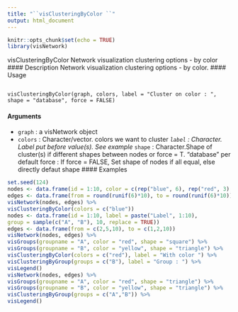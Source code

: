 ```yaml
---
title: "``visClusteringByColor ``"
output: html_document
---
```

```r
knitr::opts_chunk$set(echo = TRUE)
library(visNetwork)
```
visClusteringByColor Network visualization clustering options - by color
#### Description
Network visualization clustering options - by color.
#### Usage
<pre><code>
visClusteringByColor(graph, colors, label = "Cluster on color : ",
shape = "database", force = FALSE)
</code></pre>
#### Arguments
* ``graph`` : a visNetwork object
* ``colors`` : Character/vector. colors we want to cluster
*``label`` : Character. Label put before value(s). See example
*``shape`` : Character.Shape of cluster(s) if different shapes between nodes or force = T. "database" per default
force : If force = FALSE, Set shape of nodes if all equal, else directly defaut shape
#### Examples
```r
set.seed(124)
nodes <- data.frame(id = 1:10, color = c(rep("blue", 6), rep("red", 3), rep("green", 1)))
edges <- data.frame(from = round(runif(6)*10), to = round(runif(6)*10))
visNetwork(nodes, edges) %>%
visClusteringByColor(colors = c("blue"))
nodes <- data.frame(id = 1:10, label = paste("Label", 1:10),
group = sample(c("A", "B"), 10, replace = TRUE))
edges <- data.frame(from = c(2,5,10), to = c(1,2,10))
visNetwork(nodes, edges) %>%
visGroups(groupname = "A", color = "red", shape = "square") %>%
visGroups(groupname = "B", color = "yellow", shape = "triangle") %>%
visClusteringByColor(colors = c("red"), label = "With color ") %>%
visClusteringByGroup(groups = c("B"), label = "Group : ") %>%
visLegend()
visNetwork(nodes, edges) %>%
visGroups(groupname = "A", color = "red", shape = "triangle") %>%
visGroups(groupname = "B", color = "yellow", shape = "triangle") %>%
visClusteringByGroup(groups = c("A","B")) %>%
visLegend()
```
